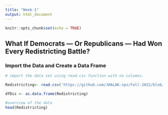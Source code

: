 ```yaml
---
title: "Week-1"
output: html_document
---
```


```r
knitr::opts_chunk$set(echo = TRUE)
```


## What If Democrats — Or Republicans — Had Won Every Redistricting Battle?



### Import the Data and Create a Data Frame

```r
# import the data set using read.csv function with no columns.

Redistricting<- read.csv('https://github.com/JHALAK-sps/Fall-2022/blob/master/redistricting-alternate-maps.csv', header=TRUE)

dfDis <- as.data.frame(Redistricting)

#overview of the data
head(Redistricting)
```
